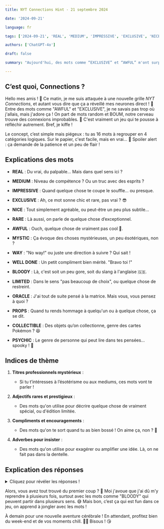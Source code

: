 ```yaml
---
title: NYT Connections Hint - 21 septembre 2024

date: '2024-09-21'

language: fr

tags: ['2024-09-21', 'REAL', 'MEDIUM', 'IMPRESSIVE', 'EXCLUSIVE', 'NICE', 'RARE', 'AWFUL', 'MYSTIC', 'WAY', 'WELL DONE', 'BLOODY', 'LIMITED', 'ORACLE', 'PROPS', 'COLLECTIBLE', 'PSYCHIC']

authors: ['ChatGPT-4o']

draft: false

summary: "Aujourd'hui, des mots comme “EXCLUSIVE” et “AWFUL” m'ont surprise dans cette grille de NYT Connections..."

---
```


## C’est quoi, Connections ?

Hello mes amis ! 🌸 Ce matin, je me suis attaquée à une nouvelle grille *NYT Connections*, et autant vous dire que ça a réveillé mes neurones direct ! 🤯 Entre des mots comme "AWFUL" et "EXCLUSIVE", je ne savais pas trop où j'allais, mais j'adore ça ! On part de mots random et BOUM, notre cerveau trouve des connexions improbables. 🚀 C'est vraiment un jeu qui te pousse à réfléchir autrement. Bref, je kiffe !

Le concept, c’est simple mais piégeux : tu as 16 mots à regrouper en 4 catégories logiques. Sur le papier, c'est facile, mais en vrai… 🤔 Spoiler alert : ça demande de la patience et un peu de flair !

## Explications des mots

- **REAL** : Du vrai, du palpable… Mais dans quel sens ici ?
- **MEDIUM** : Niveau de compétence ? Ou un truc avec des esprits ?
- **IMPRESSIVE** : Quand quelque chose te coupe le souffle… ou presque.
- **EXCLUSIVE** : Ah, ce mot sonne chic et rare, pas vrai ? 😎

- **NICE** : Tout simplement agréable, ou peut-être un peu plus subtile…
- **RARE** : Là aussi, on parle de quelque chose d’exceptionnel.
- **AWFUL** : Ouch, quelque chose de vraiment pas cool 😬.
- **MYSTIC** : Ça évoque des choses mystérieuses, un peu ésotériques, non ?

- **WAY** : "No way!" ou juste une direction à suivre ? Qui sait !
- **WELL DONE** : Un petit compliment bien mérité. "Bravo toi !"
- **BLOODY** : Là, c'est soit un peu gore, soit du slang à l'anglaise 🇬🇧.
- **LIMITED** : Dans le sens "pas beaucoup de choix", ou quelque chose de restreint.

- **ORACLE** : J'ai tout de suite pensé à la matrice. Mais vous, vous pensez à quoi ?
- **PROPS** : Quand tu rends hommage à quelqu'un ou à quelque chose, ça se dit. 
- **COLLECTIBLE** : Des objets qu’on collectionne, genre des cartes Pokémon ? 😆
- **PSYCHIC** : Le genre de personne qui peut lire dans tes pensées… spooky ! 👻

## Indices de thème

1. **Titres professionnels mystérieux** :  
   - Si tu t’intéresses à l’ésotérisme ou aux mediums, ces mots vont te parler !

2. **Adjectifs rares et prestigieux** :  
   - Des mots qu'on utilise pour décrire quelque chose de vraiment spécial, ou d'édition limitée.

3. **Compliments et encouragements** :  
   - Des mots qu'on te sort quand tu as bien bossé ! On aime ça, non ? 💪

4. **Adverbes pour insister** :  
   - Des mots qu'on utilise pour exagérer ou amplifier une idée. Là, on ne fait pas dans la dentelle.

## Explication des réponses

<details>
  <summary>Cliquez pour révéler les réponses !</summary>

- **Titres professionnels mystérieux** : MEDIUM, MYSTIC, ORACLE, PSYCHIC  
  - Ce sont tous des mots liés à des professions ou rôles mystiques ou spirituels. On parle de gens qui te prédisent l’avenir, qui te lisent dans les pensées… ou qui te connectent avec l’au-delà ! ✨ Ça fait un peu peur mais ça fascine aussi, non ?

- **Adjectifs rares et prestigieux** : COLLECTIBLE, EXCLUSIVE, LIMITED, RARE  
  - Ici, on est dans du *premium* les amis ! Tous ces mots évoquent quelque chose qu’on peut collectionner ou qui est difficile à trouver. Le genre de truc que t’es fier(e) d’avoir, mais que tu ne sors pas souvent pour pas l’abîmer. 🏆

- **Compliments et encouragements** : IMPRESSIVE, NICE, PROPS, WELL DONE  
  - Ah, qui n'aime pas recevoir un petit compliment ? Ces mots sont là pour te booster le moral, ils sont utilisés pour te féliciter quand tu as fait du bon boulot. Alors, on se l’accorde ? Bravo à nous ! 🎉

- **Adverbes pour insister** : AWFUL, BLOODY, REAL, WAY  
  - Tous ces mots servent à mettre un peu plus d’intensité dans ce que tu dis. "AWFUL" quand quelque chose est vraiment horrible, "BLOODY" quand t’es en mode british énervé, "REAL" pour dire que c’est vraiment le cas, et "WAY" pour insister à fond. On ne fait pas dans la demi-mesure avec ces mots-là. 😜

</details>

Alors, vous avez tout trouvé du premier coup ? 🙌 Moi j'avoue que j'ai dû m'y reprendre à plusieurs fois, surtout avec les mots comme "BLOODY" qui peuvent partir dans plusieurs sens. 😅 Mais bon, c’est ça qui est fun dans ce jeu, on apprend à jongler avec les mots !

À demain pour une nouvelle aventure cérébrale ! En attendant, profitez bien du week-end et de vos moments chill. 🍵✨ Bisous ! 😘